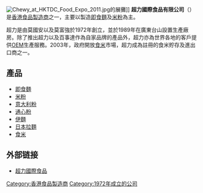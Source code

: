 {{unref|time=2009-09-21T14:02:36+00:00}}
{{Infobox Company 
|company_name = 超力國際食品有限公司
|company_name_en = Chewy International Foods Ltd
|company_logo = 
|foundation = 1972年
|location = {{HK}}柴灣康民街10號新力工業大廈10樓A室
|founder = [[莫國安|莫國安]]、[[莫富強|莫富強]]
|key_people = 董事總經理：[[莫傑琳|莫傑琳]]
|industry = [[食品|食品]]
|products = [[即食麵|即食麵]]及[[米粉|米粉]]等
|capital = 
|revenue = 
|operating_income = 
|profit= 
|num_employees = 
|parent=
|homepage=[http://www.chewy.com.hk 超力國際食品]
}}
[[File:Chewy_at_HKTDC_Food_Expo_2011.jpg|thumb]]的展攤]]
'''超力國際食品有限公司'''（{{lang-en|Chewy International Foods Ltd.}}）是[[香港|香港]][[食品|食品]][[製造商|製造商]]之一，主要以製造[[即食麵|即食麵]]及[[米粉|米粉]]為主。

超力是由莫國安以及莫富強於1972年創立，並於1989年在廣東台山設置生產廠房。除了推出超力以及百事達作為自家品牌的產品外，超力亦為世界各地的客戶提供[[OEM|OEM]]生產服務。2003年，政府開放[[食米|食米]]市場，超力成為註冊的食米貯存及進出口商之一。

==產品==
*[[即食麵|即食麵]]
*[[米粉|米粉]]
*[[意大利粉|意大利粉]]
*[[通心粉|通心粉]]
*[[伊麵|伊麵]]
*[[日本拉麵|日本拉麵]]
*[[食米|食米]]

==外部链接==
* [http://www.chewy.com.hk 超力國際食品]

[[Category:香港食品製造商|Category:香港食品製造商]]
[[Category:1972年成立的公司|Category:1972年成立的公司]]